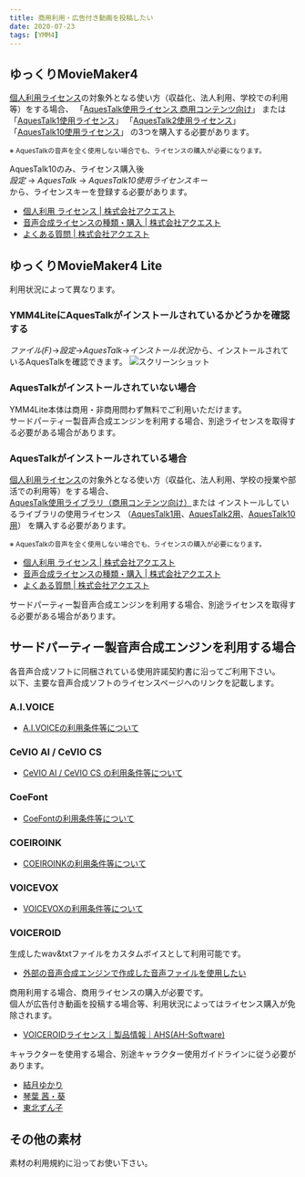 ```yaml
---
title: 商用利用・広告付き動画を投稿したい
date: 2020-07-23
tags: [YMM4]
---
```

## ゆっくりMovieMaker4
[個人利用ライセンス](https://www.a-quest.com/licence_free.html)の対象外となる使い方（収益化、法人利用、学校での利用等）をする場合、
「[AquesTalk使用ライセンス 商用コンテンツ向け](https://a-quest.shop/items/612f3df7a92a78306d48a4ae)」
または
「[AquesTalk1使用ライセンス](https://a-quest.shop/items/614bc3f6e1fb4c3334301db7)」
「[AquesTalk2使用ライセンス](https://a-quest.shop/items/612ff58684ca6375b53b1123)」
「[AquesTalk10使用ライセンス](https://a-quest.shop/items/612ff52a8696c74781ad4139)」
の3つを購入する必要があります。  

<small>
※ AquesTalkの音声を全く使用しない場合でも、ライセンスの購入が必要になります。
</small>

AquesTalk10のみ、ライセンス購入後  
*設定* → *AquesTalk* → *AquesTalk10使用ライセンスキー*  
から、ライセンスキーを登録する必要があります。

- [個人利用 ライセンス | 株式会社アクエスト](https://www.a-quest.com/licence_free.html)
- [音声合成ライセンスの種類・購入 | 株式会社アクエスト](https://www.a-quest.com/licence.html)
- [よくある質問 | 株式会社アクエスト](https://www.a-quest.com/faq.html)

## ゆっくりMovieMaker4 Lite
利用状況によって異なります。
### YMM4LiteにAquesTalkがインストールされているかどうかを確認する
*ファイル(F)*→*設定*→*AquesTalk*→*インストール状況*から、インストールされているAquesTalkを確認できます。
![スクリーンショット](商用利用・広告付き動画を投稿したい_4820.png)

### AquesTalkがインストールされていない場合
YMM4Lite本体は商用・非商用問わず無料でご利用いただけます。  
サードパーティー製音声合成エンジンを利用する場合、別途ライセンスを取得する必要がある場合があります。

### AquesTalkがインストールされている場合
[個人利用ライセンス](https://www.a-quest.com/licence_free.html)の対象外となる使い方（収益化、法人利用、学校の授業や部活での利用等）をする場合、
[AquesTalk使用ライブラリ（商用コンテンツ向け）](https://a-quest.shop/items/612f3df7a92a78306d48a4ae)または
インストールしているライブラリの使用ライセンス
（[AquesTalk1用](https://a-quest.shop/items/614bc3f6e1fb4c3334301db7)、[AquesTalk2用](https://a-quest.shop/items/612ff58684ca6375b53b1123)、[AquesTalk10用](https://a-quest.shop/items/612ff52a8696c74781ad4139)）
を購入する必要があります。

<small>
※ AquesTalkの音声を全く使用しない場合でも、ライセンスの購入が必要になります。
</small>

- [個人利用 ライセンス | 株式会社アクエスト](https://www.a-quest.com/licence_free.html)
- [音声合成ライセンスの種類・購入 | 株式会社アクエスト](https://www.a-quest.com/licence.html)
- [よくある質問 | 株式会社アクエスト](https://www.a-quest.com/faq.html)

サードパーティー製音声合成エンジンを利用する場合、別途ライセンスを取得する必要がある場合があります。

## サードパーティー製音声合成エンジンを利用する場合
各音声合成ソフトに同梱されている使用許諾契約書に沿ってご利用下さい。  
以下、主要な音声合成ソフトのライセンスページへのリンクを記載します。  

### A.I.VOICE
- [A.I.VOICEの利用条件等について](/ymm4/faq/ゆっくりボイス/AIVOICE/#利用条件等)

### CeVIO AI / CeVIO CS
- [CeVIO AI / CeVIO CS の利用条件等について](/ymm4/faq/ゆっくりボイス/CeVIOを使用する/#利用条件等)

### CoeFont
- [CoeFontの利用条件等について](/ymm4/faq/ゆっくりボイス/CoeFontを利用する/#利用条件等)

### COEIROINK
- [COEIROINKの利用条件等について](/ymm4/faq/ゆっくりボイス/COEIROINK/#利用条件等)

### VOICEVOX
- [VOICEVOXの利用条件等について](/ymm4/faq/ゆっくりボイス/VOICEVOXを使用する/#利用条件等)

### VOICEROID
生成したwav&txtファイルをカスタムボイスとして利用可能です。
- [外部の音声合成エンジンで作成した音声ファイルを使用したい](/ymm4/faq/ゆっくりボイス/外部の音声合成エンジンで作成した音声ファイルを使用したい/)

商用利用する場合、商用ライセンスの購入が必要です。  
個人が広告付き動画を投稿する場合等、利用状況によってはライセンス購入が免除されます。

- [VOICEROIDライセンス｜製品情報｜AHS(AH-Software)](https://www.ah-soft.com/voiceroid/license/license.html)

キャラクターを使用する場合、別途キャラクター使用ガイドラインに従う必要があります。
- [結月ゆかり](https://www.ah-soft.com/vocaloid/yukari/charactor_guide.html)
- [琴葉 茜・葵](https://www.ai-j.jp/kotonoha/)
- [東北ずん子](https://zunko.jp/guideline.html)

<Flex>
    <AmazonCard item="B072LN3WM8"/>
    <AmazonCard item="B078213JVP"/>
    <AmazonCard item="B071LJJG9H"/>
    <AmazonCard item="B01MF9A8SM"/>
</Flex>

## その他の素材
素材の利用規約に沿ってお使い下さい。
